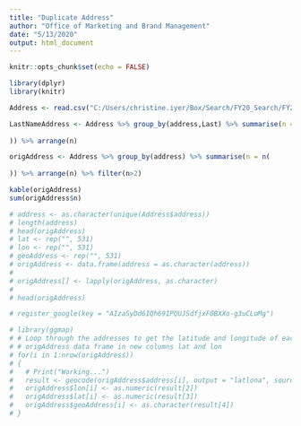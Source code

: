 ```yaml
---
title: "Duplicate Address"
author: "Office of Marketing and Brand Management"
date: "5/13/2020"
output: html_document
---
```


```r
knitr::opts_chunk$set(echo = FALSE)
```

```r
library(dplyr)
library(knitr)
```

```r
Address <- read.csv("C:/Users/christine.iyer/Box/Search/FY20_Search/FY20_April_Search/SF_Downloaded_Names/DupAddress.csv", header = T, stringsAsFactors = F)
```

```r
LastNameAddress <- Address %>% group_by(address,Last) %>% summarise(n = n(
  
)) %>% arrange(n)
```


```r
origAddress <- Address %>% group_by(address) %>% summarise(n = n(
  
)) %>% arrange(n) %>% filter(n>2)

kable(origAddress)
sum(origAddress$n)
```

```r
# address <- as.character(unique(Address$address))
# length(address)
# head(origAddress)
# lat <- rep("", 531)
# lon <- rep("", 531)
# geoAddress <- rep("", 531)
# origAddress <- data.frame(address = as.character(address))
# 
# origAddress[] <- lapply(origAddress, as.character)
# 
# head(origAddress)


```


```r
# register_google(key = "AIzaSyDd6IQh69IPQUJSdfjxF0BXXo-g3uCLoMg")
```


```r
# library(ggmap)
# # Loop through the addresses to get the latitude and longitude of each address and add it to the
# # origAddress data frame in new columns lat and lon
# for(i in 1:nrow(origAddress))
# {
#   # Print("Working...")
#   result <- geocode(origAddress$address[i], output = "latlona", source = "google")
#   origAddress$lon[i] <- as.numeric(result[2])
#   origAddress$lat[i] <- as.numeric(result[3])
#   origAddress$geoAddress[i] <- as.character(result[4])
# }

```

